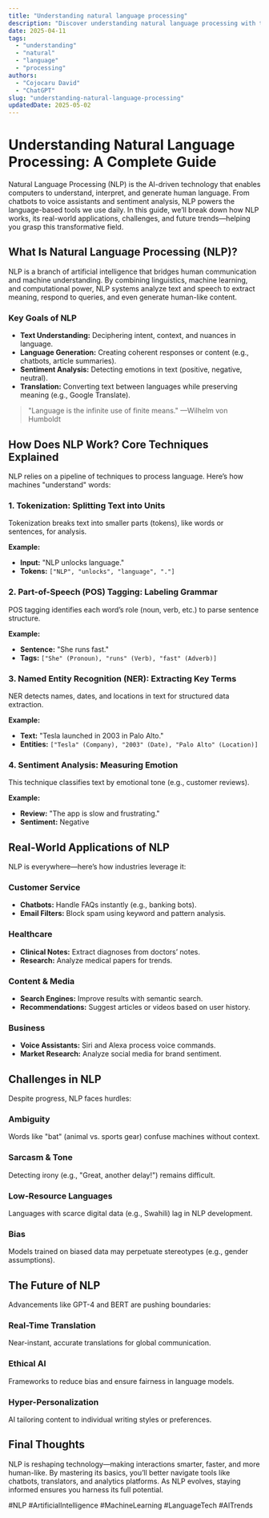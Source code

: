 ```yaml
---
title: "Understanding natural language processing"
description: "Discover understanding natural language processing with this in-depth guide, providing actionable insights and practical tips to boost your knowledge and results."
date: 2025-04-11
tags:
  - "understanding"
  - "natural"
  - "language"
  - "processing"
authors:
  - "Cojocaru David"
  - "ChatGPT"
slug: "understanding-natural-language-processing"
updatedDate: 2025-05-02
---
```


# Understanding Natural Language Processing: A Complete Guide  

Natural Language Processing (NLP) is the AI-driven technology that enables computers to understand, interpret, and generate human language. From chatbots to voice assistants and sentiment analysis, NLP powers the language-based tools we use daily. In this guide, we’ll break down how NLP works, its real-world applications, challenges, and future trends—helping you grasp this transformative field.  

## What Is Natural Language Processing (NLP)?  

NLP is a branch of artificial intelligence that bridges human communication and machine understanding. By combining linguistics, machine learning, and computational power, NLP systems analyze text and speech to extract meaning, respond to queries, and even generate human-like content.  

### Key Goals of NLP  
- **Text Understanding:** Deciphering intent, context, and nuances in language.  
- **Language Generation:** Creating coherent responses or content (e.g., chatbots, article summaries).  
- **Sentiment Analysis:** Detecting emotions in text (positive, negative, neutral).  
- **Translation:** Converting text between languages while preserving meaning (e.g., Google Translate).  

> "Language is the infinite use of finite means." —Wilhelm von Humboldt  

## How Does NLP Work? Core Techniques Explained  

NLP relies on a pipeline of techniques to process language. Here’s how machines "understand" words:  

### 1. Tokenization: Splitting Text into Units  
Tokenization breaks text into smaller parts (tokens), like words or sentences, for analysis.  

**Example:**  
- **Input:** "NLP unlocks language."  
- **Tokens:** `["NLP", "unlocks", "language", "."]`  

### 2. Part-of-Speech (POS) Tagging: Labeling Grammar  
POS tagging identifies each word’s role (noun, verb, etc.) to parse sentence structure.  

**Example:**  
- **Sentence:** "She runs fast."  
- **Tags:** `["She" (Pronoun), "runs" (Verb), "fast" (Adverb)]`  

### 3. Named Entity Recognition (NER): Extracting Key Terms  
NER detects names, dates, and locations in text for structured data extraction.  

**Example:**  
- **Text:** "Tesla launched in 2003 in Palo Alto."  
- **Entities:** `["Tesla" (Company), "2003" (Date), "Palo Alto" (Location)]`  

### 4. Sentiment Analysis: Measuring Emotion  
This technique classifies text by emotional tone (e.g., customer reviews).  

**Example:**  
- **Review:** "The app is slow and frustrating."  
- **Sentiment:** Negative  

## Real-World Applications of NLP  

NLP is everywhere—here’s how industries leverage it:  

### Customer Service  
- **Chatbots:** Handle FAQs instantly (e.g., banking bots).  
- **Email Filters:** Block spam using keyword and pattern analysis.  

### Healthcare  
- **Clinical Notes:** Extract diagnoses from doctors’ notes.  
- **Research:** Analyze medical papers for trends.  

### Content & Media  
- **Search Engines:** Improve results with semantic search.  
- **Recommendations:** Suggest articles or videos based on user history.  

### Business  
- **Voice Assistants:** Siri and Alexa process voice commands.  
- **Market Research:** Analyze social media for brand sentiment.  

## Challenges in NLP  

Despite progress, NLP faces hurdles:  

### Ambiguity  
Words like "bat" (animal vs. sports gear) confuse machines without context.  

### Sarcasm & Tone  
Detecting irony (e.g., "Great, another delay!") remains difficult.  

### Low-Resource Languages  
Languages with scarce digital data (e.g., Swahili) lag in NLP development.  

### Bias  
Models trained on biased data may perpetuate stereotypes (e.g., gender assumptions).  

## The Future of NLP  

Advancements like GPT-4 and BERT are pushing boundaries:  

### Real-Time Translation  
Near-instant, accurate translations for global communication.  

### Ethical AI  
Frameworks to reduce bias and ensure fairness in language models.  

### Hyper-Personalization  
AI tailoring content to individual writing styles or preferences.  

## Final Thoughts  

NLP is reshaping technology—making interactions smarter, faster, and more human-like. By mastering its basics, you’ll better navigate tools like chatbots, translators, and analytics platforms. As NLP evolves, staying informed ensures you harness its full potential.  

#NLP #ArtificialIntelligence #MachineLearning #LanguageTech #AITrends